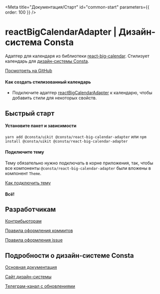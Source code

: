 
<Meta title="Документация/Старт" id="common-start" parameters={{ order: 100 }} />

# reactBigCalendarAdapter | Дизайн-система Consta

Адаптер для календаря из библиотеки [react-big-calendar](http://jquense.github.io/react-big-calendar/examples/index.html?path=/story/about-big-calendar--page). Стилизует календарь для [дизайн-системы Consta](https://consta.design/).

[Посмотреть на GitHub](https://github.com/consta-design-system/react-big-calendar-adapter)

#### Как создать стилизованный календарь

- Подключите адаптер [reactBigCalendarAdapter](?path=/docs/utils-useReactBigCalendarAdapter--playground) к календарю, чтобы добавить стили для некоторых свойств.

## Быстрый старт

#### Установите пакет и зависимости

`yarn add @consta/uikit @consta/react-big-calendar-adapter` или `npm install @consta/uikit @consta/react-big-calendar-adapter`

#### Подключите тему

Тему обязательно нужно подключать в корне приложения, так, чтобы все компоненты `@consta/react-big-calendar-adapter` были вложены в компонент `Theme`.

[Как подключить тему](https://consta-uikit.vercel.app/?path=/docs/thematization-how-to-connect-theme--page)

#### Всë!

## Разработчикам

[Контрибьюторам](https://uikit.consta.design/?path=/docs/common-develop-contributors--page)

[Правила оформления коммитов](https://uikit.consta.design/?path=/docs/common-develop-commits-style--page)

[Правила оформления issue](https://uikit.consta.design/?path=/docs/common-develop-issues--page)

## Подробности о дизайн-системе Consta

[Основная документация](https://uikit.consta.design/?path=/docs/common-about--page)

[Сайт дизайн-системы](https://consta.design/)

[Телеграм-канал с обновлениями](https://t.me/consta_ui_releases)
